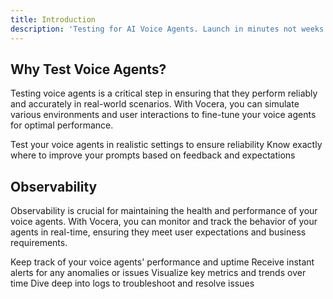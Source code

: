 ```yaml
---
title: Introduction
description: 'Testing for AI Voice Agents. Launch in minutes not weeks by ensuring your agents deliver a seamless experience in every conversational scenario'
---
```

## Why Test Voice Agents?

Testing voice agents is a critical step in ensuring that they perform reliably and accurately in real-world scenarios. With Vocera, you can simulate various environments and user interactions to fine-tune your voice agents for optimal performance.

<CardGroup cols={2}>
  <Card
    title="Simulate Real Environments"
    icon="globe"
    href="https://vocera.ai/docs/simulation"
  >
    Test your voice agents in realistic settings to ensure reliability
  </Card>
  <Card
    title="Gain Actionable Insights"
    icon="user-check"
    href="https://vocera.ai/docs/user-needs"
  >
    Know exactly where to improve your prompts based on feedback and expectations
  </Card>
</CardGroup>

## Observability

Observability is crucial for maintaining the health and performance of your voice agents. With Vocera, you can monitor and track the behavior of your agents in real-time, ensuring they meet user expectations and business requirements.

<CardGroup cols={2}>
  <Card
    title="Real-Time Monitoring"
    icon="eye"
    href="https://vocera.ai/docs/monitoring"
  >
    Keep track of your voice agents' performance and uptime
  </Card>
  <Card
    title="Alerting and Notifications"
    icon="bell"
    href="https://vocera.ai/docs/alerts"
  >
    Receive instant alerts for any anomalies or issues
  </Card>
  <Card
    title="Performance Dashboards"
    icon="tachometer-alt"
    href="https://vocera.ai/docs/performance-dashboards"
  >
    Visualize key metrics and trends over time
  </Card>
  <Card
    title="Log Analysis"
    icon="file"
    href="https://vocera.ai/docs/logs"
  >
    Dive deep into logs to troubleshoot and resolve issues
  </Card>
</CardGroup>
